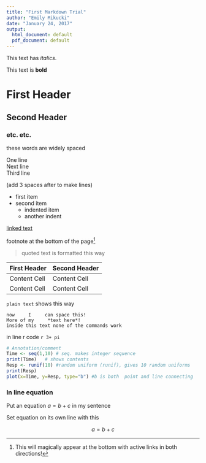 ```yaml
---
title: "First Markdown Trial"
author: "Emily Mikucki"
date: "January 24, 2017"
output:
  html_document: default
  pdf_document: default
---
```


This text has *italics*.  

This text is **bold**

# First Header

## Second Header

### etc. etc. 

these         words are widely        spaced

One line   
Next line   
Third line   

(add 3 spaces after to make lines)

- first item
- second item
    * indented item
    * another indent 
    
[linked text](website address)

footnote at the bottom of the page^[This will magically appear at the bottom with active links in both directions!]

> quoted text is formatted this way 

First Header  | Second Header
------------- | -------------
Content Cell  | Content Cell
Content Cell  | Content Cell

`plain text` shows this way

```
now     I     can space this!
More of my     *text here*!
inside this text none of the commands work
```

in line r code `r 3+ pi`

```r
# Annotation/comment
Time <- seq(1,10) # seq. makes integer sequence
print(Time)   # shows contents
Resp <- runif(10) #random uniform (runif), gives 10 random uniforms
print(Resp)
plot(x=Time, y=Resp, type="b") #b is both  point and line connecting 

```

### In line equation 
Put an equation $a = b + c$ in my sentence 

Set equation on its own line with this 

$$ a = b + c$$

